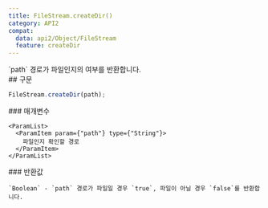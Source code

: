 ```yaml
---
title: FileStream.createDir()
category: API2
compat:
  data: api2/Object/FileStream
  feature: createDir
---
```


<Section>
  `path` 경로가 파일인지의 여부를 반환합니다.
</Section>
<Section>
  ## 구문

  ~~~js
  FileStream.createDir(path);
  ~~~

  <Section>
    ### 매개변수

    <ParamList>
      <ParamItem param={"path"} type={"String"}>
        파일인지 확인할 경로
      </ParamItem>
    </ParamList>
  </Section>
  <Section>
    ### 반환값

    `Boolean` - `path` 경로가 파일일 경우 `true`, 파일이 아닐 경우 `false`를 반환합니다.
  </Section>
</Section>